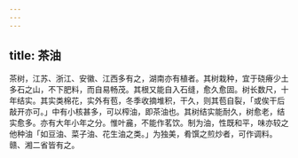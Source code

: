 ```yaml
---
---
---
```

title: 茶油
---



茶树，江苏、浙江、安徽、江西多有之，湖南亦有植者。其树栽种，宜于硗瘠少土多石之山，不下肥料，而自易畅茂。其根又能自入石缝，愈久愈固。树长数尺，十年结实。其实类棉花，实外有苞，冬季收摘堆积，干久，则其苞自裂，「或俟干后敲开亦可。」中有小核甚多，可以榨油，即茶油也。其树结实能耐久，树愈老，结实愈多。亦有大年小年之分。惟叶麄，不能作茗饮。制为油，性既和平，味亦较之他种油「如豆油、菜子油、花生油之类。」为独美，肴馔之煎炒者，可作调料。赣、湘二省皆有之。